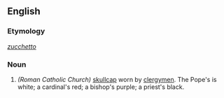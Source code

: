 ==English==

===Etymology===
{{etyl|it|en}} ''[[zucchetto]]''

===Noun===
{{en-noun}}

# ''(Roman Catholic Church)'' [[skullcap]] worn by [[clergymen]]. The Pope's is white; a cardinal's red; a bishop's purple; a priest's black.
